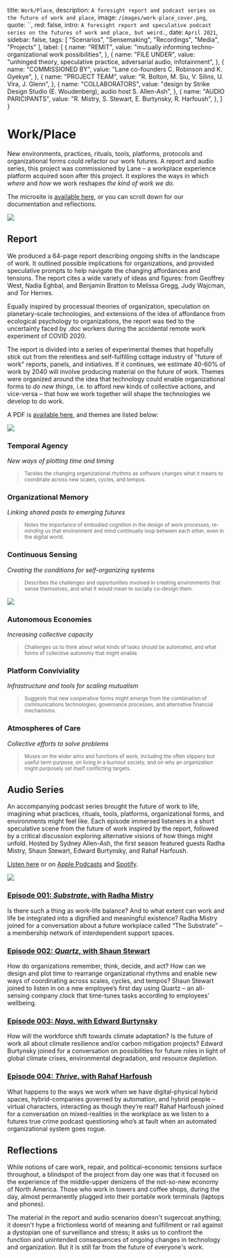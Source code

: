 
  title: `Work/Place`,
  description: `A foresight report and podcast series on the future of work and place`,
  image: `/images/work-place_cover.png`,
  quote: ``,
  red: false,
  intro: `A foresight report and speculative podcast series on the futures of work and place, but weird.`,
  date: `April 2021`,
  sidebar: false,
  tags: [
    "Scenarios",
    "Sensemaking",
    "Recordings",
    "Media",
    "Projects"
  ],
  label: [
    {
      name: "REMIT",
      value: "mutually informing techno-organizational work possibilities",
      },
    {
      name: "FILE UNDER",
      value: "unhinged theory, speculative practice, adversarial audio, infotainment",
      },
    {
      name: "COMMISSIONED BY",
      value: "Lane co-founders C. Robinson and K. Gyekye",
      },
    {
      name: "PROJECT TEAM",
      value: "R. Bolton, M. Siu, V. Silins, U. Vira, J. Glenn",
      },
    {
      name: "COLLABORATORS",
      value: "design by Strike Design Studio (E. Woudenberg), audio host S. Allen-Ash",
      },
    {
      name: "AUDIO PARICIPANTS",
      value: "R. Mistry, S. Stewart, E. Burtynsky, R. Harfoush",
    },
  ]
}


# Work/Place

New environments, practices, rituals, tools, platforms, protocols and organizational forms could refactor our work futures. A report and audio series, this project was commissioned by Lane – a workplace experience platform acquired soon after this project. It explores the ways in which _where_ and _how_ we work reshapes _the kind of work we do_. 

The microsite is [available here](https://www.workplace.show/), or you can scroll down for our documentation and reflections.

<Label meta={meta} />

[![](/images/work-place_cover.png)](https://www.workplace.show/)

## Report

We produced a 64-page report describing ongoing shifts in the landscape of work. It outlined possible implications for organizations, and provided speculative prompts to help navigate the changing affordances and tensions. The report cites a wide variety of ideas and figures: from Geoffrey West, Nadia Eghbal, and Benjamin Bratton to Melissa Gregg, Judy Wajcman, and Tor Hernes. 

Equally inspired by processual theories of organization, speculation on planetary-scale technologies, and extensions of the idea of affordance from ecological psychology to organizations, the report was tied to the uncertainty faced by .doc workers during the accidental remote work experiment of COVID 2020. 

The report is divided into a series of experimental themes that hopefully stick out from the relentless and self-fulfilling cottage industry of "future of work" reports, panels, and initiatives. If it continues, we estimate 40-60% of work by 2040 will involve producing material on the future of work. Themes were organized around the idea that technology could enable organizational forms to _do new things_, i.e. to afford new kinds of collective actions, and vice-versa – that how we work together will shape the technologies we develop to do work. 

A PDF is [available here](https://assets.website-files.com/607494f4196af2355640d3cf/608949256c18731cc5c57c5d_Refactoring-Work-Futures.pdf), and themes are listed below:

![](/images/work-place_themes1.png)

### Temporal Agency
_New ways of plotting time and timing_
><small>Tackles the changing organizational rhythms as software changes what it means to coordinate across new scales, cycles, and tempos.</small>

### Organizational Memory
_Linking shared pasts to emerging futures_
><small>Notes the importance of embodied cognition in the design of work processes, re-_minding_ us that environment and mind continually loop between each other, even in the digital world.</small>

### Continuous Sensing
_Creating the conditions for self-organizing systems_
><small>Describes the challenges and opportunities involved in creating environments that sense themselves, and what it would mean to socially co-design them.</small>

![](/images/work-place_themes2.png)

### Autonomous Economies
_Increasing collective capacity_
><small>Challenges us to think about what kinds of tasks should be automated, and what forms of collective autonomy that might enable.</small>

### Platform Conviviality
_Infrastructure and tools for scaling mutualism_
><small>Suggests that new cooperative forms might emerge from the combination of communications technologies, governance processes, and alternative financial mechanisms.</small>

### Atmospheres of Care 
_Collective efforts to solve problems_
><small>Muses on the wider aims and functions of work, including the often slippery but useful term purpose, on living in a burnout society, and on why an organization might purposely set itself conflicting targets.</small>


## Audio Series

An accompanying podcast series brought the future of work to life, imagining what practices, rituals, tools, platforms, organizational forms, and environments might feel like.  Each episode immersed listeners in a short speculative scene from the future of work inspired by the report, followed by a critical discussion exploring alternative visions of how things might unfold. Hosted by Sydney Allen-Ash, the first season featured guests Radha Mistry, Shaun Stewart, Edward Burtynsky, and Rahaf Harfoush. 

[Listen here](https://www.workplace.show/episodes) or on [Apple Podcasts](https://podcasts.apple.com/podcast/id1563040689) and [Spotify](https://open.spotify.com/show/3cOKHp875ak2rxHUbwk42y).

[![](/images/work-place_podcasts.png)](https://www.workplace.show/episodes)

### [Episode 001: _Substrate_, with Radha Mistry](https://www.workplace.show/episodes/episode-001)
Is there such a thing as work-life balance? And to what extent can work and life be integrated into a dignified and meaningful existence? Radha Mistry joined for a conversation about a future workplace called “The Substrate” – a membership network of interdependent support spaces.

### [Episode 002: _Quartz_, with Shaun Stewart](https://www.workplace.show/episodes/episode-002)
How do organizations remember, think, decide, and act? How can we design and plot time to rearrange organizational rhythms and enable new ways of coordinating across scales, cycles, and tempos? Shaun Stewart joined to listen in on a new employee’s first day using Quartz – an all-sensing company clock that time-tunes tasks according to employees’ wellbeing.

### [Episode 003: _Naya_, with Edward Burtynsky](https://www.workplace.show/episodes/episode-003)
How will the workforce shift towards climate adaptation? Is the future of work all about climate resilience and/or carbon mitigation projects? Edward Burtynsky joined for a conversation on possibilities for future roles in light of global climate crises, environmental degradation, and resource depletion.

### [Episode 004: _Thrive_, with Rahaf Harfoush](https://www.workplace.show/episodes/episode-004)
What happens to the ways we work when we have digital-physical hybrid spaces, hybrid-companies governed by automation, and hybrid people – virtual characters, interacting as though they’re real? Rahaf Harfoush joined for a conversation on mixed-realities in the workplace as we listen to a futures true crime podcast questioning who’s at fault when an automated organizational system goes rogue.


## Reflections

While notions of care work, repair, and political-economic tensions surface throughout, a blindspot of the project from day one was that it focused on the experience of the middle-upper denizens of the not-so-new economy of North America. Those who work in towers and coffee shops, during the day, almost permanently plugged into their portable work terminals (laptops and phones). 

The material in the report and audio scenarios doesn't sugercoat anything; it doesn't hype a frictionless world of meaning and fulfillment or rail against a dystopian one of surveillance and stress; it asks us to confront the function and unintended consequences of ongoing changes in technology and organization. But it is still far from the future of everyone's work.


